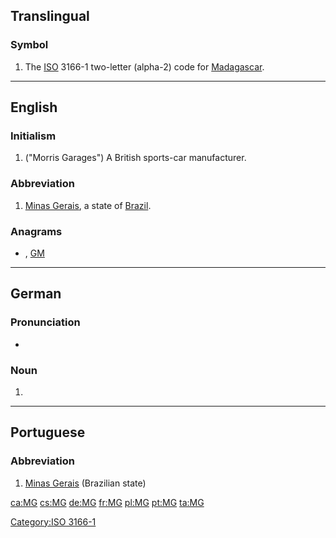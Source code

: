 {{also|mg|Mg|.mg|m.g.}}
==Translingual==

===Symbol===
{{head|mul|symbol}}
# The [[ISO]] 3166-1 two-letter (alpha-2) code for [[Madagascar]].

[[Category:ISO 3166-1]]

----

==English==
{{wikipedia|MG (car)}}

===Initialism===
{{rfc-header|Initialism}}
{{head|en|initialism}}

# ("Morris Garages") A British sports-car manufacturer.

===Abbreviation===
{{rfc-header|Abbreviation}}
{{head|en|abbreviation}}

# [[Minas Gerais]], a state of [[Brazil]].

===Anagrams===
* {{l|en|gm}}, [[GM#English|GM]]

----

==German==

===Pronunciation===
* {{IPA|/ɛmˈgeː/|lang=de}}

===Noun===
{{de-noun|n|MG|gen2=MGs|MGs|pl2=MG}}

# {{initialism of|Maschinengewehr||machine gun|lang=de}}

----

==Portuguese==

===Abbreviation===
{{rfc-header|Abbreviation}}
{{head|pt|abbreviation}}

# [[Minas Gerais]] (Brazilian state)

[[ca:MG]]
[[cs:MG]]
[[de:MG]]
[[fr:MG]]
[[pl:MG]]
[[pt:MG]]
[[ta:MG]]